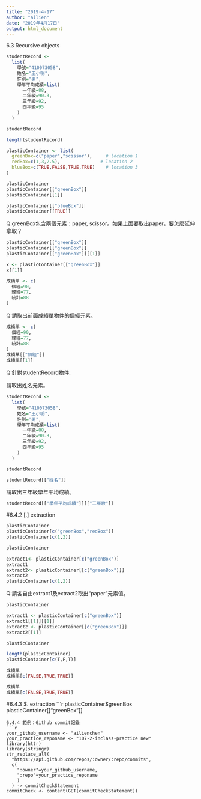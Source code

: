 ```yaml
---
title: "2019-4-17"
author: "ailien"
date: "2019年4月17日"
output: html_document
---
```


6.3 Recursive objects

```r
studentRecord <-
  list(
    學號="410073058",
    姓名="王小明",
    性別="男",
    學年平均成績=list(
      一年級=88,
      二年級=90.3,
      三年級=92,
      四年級=95
    )
  )

studentRecord
```

```r
length(studentRecord)
```

```r
plasticContainer <- list(
  greenBox=c("paper","scissor"),     # location 1
  redBox=c(1,3,2.5),               # location 2
  blueBox=c(TRUE,FALSE,TRUE,TRUE)    # location 3
)
```


```r
plasticContainer
plasticContainer[["greenBox"]] 
plasticContainer[[1]]
```

```r
plasticContainer[["blueBox"]]
plasticContainer[[TRUE]]
```

Q:greenBox包含兩個元素：paper, scissor。如果上面要取出paper，要怎麼延伸拿取？
```r
plasticContainer[["greenBox"]] 
plasticContainer[["greenBox"]] 
plasticContainer[["greenBox"]][[1]]
```

```r
x <- plasticContainer[["greenBox"]] 
x[[1]]
```

```r
成績單 <- c(
  個經=90,
  總經=77,
  統計=88
)
```

Q:請取出前面成績單物件的個經元素。

```r
成績單 <- c(
  個經=90,
  總經=77,
  統計=88
)
成績單[["個經"]]
成績單[[1]]
```

Q:針對studentRecord物件:

請取出姓名元素。
```r
studentRecord <-
  list(
    學號="410073058",
    姓名="王小明",
    性別="男",
    學年平均成績=list(
      一年級=88,
      二年級=90.3,
      三年級=92,
      四年級=95
    )
  )

studentRecord
```

```r
studentRecord[["姓名"]]
```

請取出三年級學年平均成績。

```r
studentRecord[["學年平均成績"]][["三年級"]]
```

#6.4.2 [.] extraction

```r
plasticContainer
plasticContainer[c("greenBox","redBox")] 
plasticContainer[c(1,2)]
```

```r
plasticContainer

extract1<- plasticContainer[c("greenBox")] 
extract1
extract2<- plasticContainer[[c("greenBox")]]
extract2
plasticContainer[c(1,2)]
```

Q:請各自由extract1及extract2取出“paper”元素值。

```r
plasticContainer

extract1 <- plasticContainer[c("greenBox")]
extract1[[1]][[1]]
extract2 <- plasticContainer[[c("greenBox")]]
extract2[[1]]
```

```r
plasticContainer

length(plasticContainer)
plasticContainer[c(T,F,T)]
```

```r
成績單
成績單[c(FALSE,TRUE,TRUE)]
```

```r
成績單
成績單[c(FALSE,TRUE,TRUE)]
```

#6.4.3 $. extraction
```r
plasticContainer$greenBox
plasticContainer[["greenBox"]]
```
6.4.4 範例：Github commit記錄
```r
your_github_username <- "ailienchen"
your_practice_reponame <- "107-2-inclass-practice new"
library(httr)
library(stringr)
str_replace_all(
  "https://api.github.com/repos/:owner/:repo/commits",
  c(
    ":owner"=your_github_username,
    ":repo"=your_practice_reponame
    )
  ) -> commitCheckStatement
commitCheck <- content(GET(commitCheckStatement))
```

```r

```


































